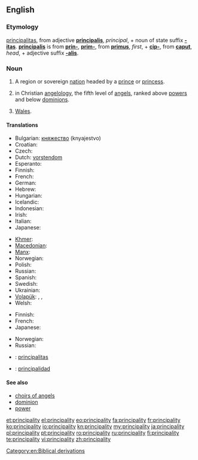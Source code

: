 ==English==

===Etymology===
{{etyl|la}} [[principalitas]], from adjective '''[[principalis]]''', ''principal'', + noun of state suffix '''[[-itas]]'''.  '''[[principalis]]''' is from '''[[prin-]]''', '''[[prim-]]''', from '''[[primus]]''', ''first'', + '''[[cip-]]''', from '''[[caput]]''', ''head'', + adjective suffix '''[[-alis]]'''.

===Noun===
{{en-noun|principalities}}

# A region or sovereign [[nation]] headed by a [[prince]] or [[princess]].
# {{religion|Biblical tradition}} in Christian [[angelology]], the fifth level of [[angel]]s, ranked above [[power]]s and below [[dominion]]s.
# {{British}} [[Wales]].

====Translations====
{{trans-top|region}}
* Bulgarian: [[княжество]] (knyajestvo)
* Croatian: {{t-|hr|kneževina|f}}
* Czech: {{t-|cs|knížectví|n}}
* Dutch: [[vorstendom]] {{n}}
* Esperanto: {{t|eo|princlando}}
* Finnish: {{t+|fi|ruhtinaskunta}}
* French: {{t+|fr|principauté|f}}
* German: {{t-|de|Fürstentum|n}}
* Hebrew: {{t|he|נסיכות|f|tr=nesikhut|sc=Hebr}}
* Hungarian: {{t+|hu|fejedelemség}}
* Icelandic: {{t|is|furstadæmi|n}}
* Indonesian: {{t|id|kepangeranan}}
* Irish: {{t-|ga|prionsacht|f|xs=Irish}}
* Italian: {{t+|it|principato|m}}
* Japanese: {{t+|ja|公国|tr=kōkoku}}
{{trans-mid}}
* [[Khmer]]: {{t|km|ក្សត្របុរី|sc=Khmr|tr=ksat bo’rəy}}
* [[Macedonian]]: {{t-|mk|кнежевство|n|tr=knéževstvo}}
* [[Manx]]: {{t-|gv|prinsaght|f|xs=Manx}}
* Norwegian: {{t-|no|fyrstedømme|n}}
* Polish: {{t+|pl|księstwo|n}}
* Russian: {{t|ru|княжество|n|tr=kn'ážestvo}}
* Spanish: {{t|es|principado|m}}
* Swedish: {{t|sv|furstendöme|n}}
* Ukrainian: {{t|uk|kнязівство|n|tr=knjazívstvo|xs=Ukrainian}}
* [[Volapük]]: {{qualifier|ruled by male or female}} {{t|vo|plinän}}, {{qualifier|by male}} {{t|vo|hiplinän}}, {{qualifier|by female}} {{t|vo|jiplinän}}
* Welsh: {{t|cy|tywysogaeth|f|xs=Welsh}}
{{trans-bottom}}

{{trans-top|in angelology}}
* Finnish: {{t+|fi|valta}}
* French: {{t|fr|principauté|f}}
* Japanese: {{t|ja|権天使|tr=ken-tenshi}}
{{trans-mid}}
* Norwegian: {{t-|no|fyrstedømme|n}}
* Russian: {{t|ru|начала|n|p|tr=načála}}
{{trans-bottom}}

{{checktrans}}
* {{ttbc|la}}:  [[principalitas]] {{f}}
* {{ttbc|es}}: [[principalidad]] {{f}}

====See also====
* [[choirs of angels]]
* [[dominion]]
* [[power]]

[[Category:en:Biblical derivations]]

[[et:principality]]
[[el:principality]]
[[eo:principality]]
[[fa:principality]]
[[fr:principality]]
[[ko:principality]]
[[io:principality]]
[[kn:principality]]
[[my:principality]]
[[ja:principality]]
[[pl:principality]]
[[pt:principality]]
[[ro:principality]]
[[ru:principality]]
[[fi:principality]]
[[te:principality]]
[[vi:principality]]
[[zh:principality]]
